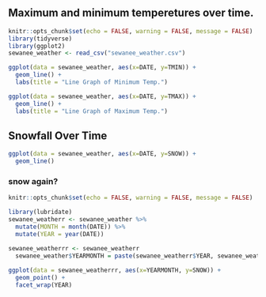 ## Maximum and minimum temperetures over time.
```r
knitr::opts_chunk$set(echo = FALSE, warning = FALSE, message = FALSE)
library(tidyverse)
library(ggplot2)
sewanee_weather <- read_csv("sewanee_weather.csv")

ggplot(data = sewanee_weather, aes(x=DATE, y=TMIN)) +
  geom_line() +
  labs(title = "Line Graph of Minimum Temp.")

ggplot(data = sewanee_weather, aes(x=DATE, y=TMAX)) +
  geom_line() +
  labs(title = "Line Graph of Maximum Temp.")
```

## Snowfall Over Time
```r

ggplot(data = sewanee_weather, aes(x=DATE, y=SNOW)) +
  geom_line()
```
### snow again?
```r
knitr::opts_chunk$set(echo = FALSE, warning = FALSE, message = FALSE)

library(lubridate)
sewanee_weatherr <- sewanee_weather %>% 
  mutate(MONTH = month(DATE)) %>% 
  mutate(YEAR = year(DATE))

sewanee_weatherrr <- sewanee_weatherr
  sewanee_weather$YEARMONTH = paste(sewanee_weatherr$YEAR, sewanee_weatherr$MONTH, sep = "")
  
ggplot(data = sewanee_weatherrr, aes(x=YEARMONTH, y=SNOW)) +
  geom_point() +
  facet_wrap(YEAR)

```